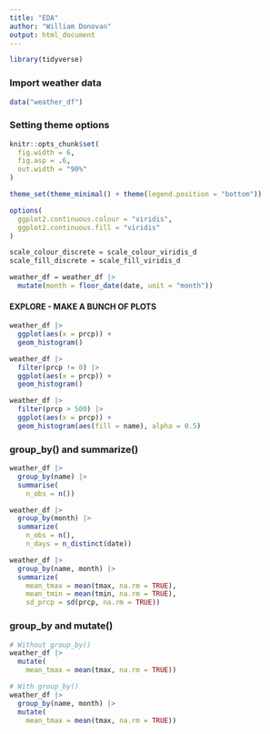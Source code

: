 ```yaml
---
title: "EDA"
author: "William Donovan"
output: html_document
---
```


```r
library(tidyverse)
```

### Import weather data

```r
data("weather_df")
```

### Setting theme options

```r
knitr::opts_chunk$set(
  fig.width = 6,
  fig.asp = .6,
  out.width = "90%"
)

theme_set(theme_minimal() + theme(legend.position = "bottom"))

options(
  ggplot2.continuous.colour = "viridis",
  ggplot2.continuous.fill = "viridis"
)

scale_colour_discrete = scale_colour_viridis_d
scale_fill_discrete = scale_fill_viridis_d
```

```r
weather_df = weather_df |>
  mutate(month = floor_date(date, unit = "month"))
```

#### EXPLORE - MAKE A BUNCH OF PLOTS

```r
weather_df |>
  ggplot(aes(x = prcp)) +
  geom_histogram()
```

```r
weather_df |>
  filter(prcp != 0) |>
  ggplot(aes(x = prcp)) +
  geom_histogram()
```

```r
weather_df |>
  filter(prcp > 500) |>
  ggplot(aes(x = prcp)) +
  geom_histogram(aes(fill = name), alpha = 0.5)
```

### group_by() and summarize()

```r
weather_df |>
  group_by(name) |>
  summarise(
    n_obs = n())
```

```r
weather_df |>
  group_by(month) |>
  summarize(
    n_obs = n(),
    n_days = n_distinct(date))
```

```r
weather_df |>
  group_by(name, month) |>
  summarize(
    mean_tmax = mean(tmax, na.rm = TRUE),
    mean_tmin = mean(tmin, na.rm = TRUE),
    sd_prcp = sd(prcp, na.rm = TRUE))
```

### group_by and mutate()

```r
# Without group_by()
weather_df |>
  mutate(
    mean_tmax = mean(tmax, na.rm = TRUE))

# With group_by()
weather_df |>
  group_by(name, month) |>
  mutate(
    mean_tmax = mean(tmax, na.rm = TRUE))
```


